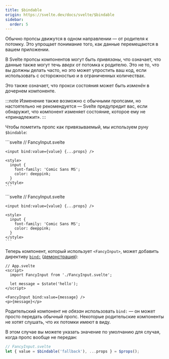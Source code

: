 ```yaml
---
title: $bindable
origin: https://svelte.dev/docs/svelte/$bindable
sidebar:
  order: 5
---
```


Обычно пропсы движутся в одном направлении — от родителя к потомку. Это упрощает понимание того, как данные перемещаются в вашем приложении.

В Svelte пропсы компонентов могут быть _привязаны_, что означает, что данные также могут течь _вверх_ от потомка к родителю. Это не то, что вы должны делать часто, но это может упростить ваш код, если использовать с осторожностью и в ограниченных количествах.

Это также означает, что прокси состояния может быть _изменён_ в дочернем компоненте.

:::note
Изменение также возможно с обычными пропсами, но настоятельно не рекомендуется — Svelte предупредит вас, если обнаружит, что компонент изменяет состояние, которое ему не «принадлежит».
:::

Чтобы пометить пропс как привязываемый, мы используем руну `$bindable`:


<Tabs syncKey="lang">
  <TabItem label="JS">
    ```svelte
    // FancyInput.svelte
    <script>
      let { value = $bindable(), ...props } = $props();
    </script>

    <input bind:value={value} {...props} />

    <style>
      input {
        font-family: 'Comic Sans MS';
        color: deeppink;
      }
    </style>
    ```
  </TabItem>
  <TabItem label="TS">
    ```svelte
    // FancyInput.svelte
    <script lang="ts">
      let { value = $bindable(), ...props } = $props();
    </script>

    <input bind:value={value} {...props} />

    <style>
      input {
        font-family: 'Comic Sans MS';
        color: deeppink;
      }
    </style>
    ```
  </TabItem>
</Tabs>

Теперь компонент, который использует `<FancyInput>`, может добавить директиву [`bind:`](/template-syntax/bind) ([демонстрация](https://svelte.dev/playground/untitled#H4sIAAAAAAAAE3WQwWrDMBBEf2URBSfg2nfFMZRCoYeecqx6UJx1IyqvhLUONcb_XqSkTUOSk1az7DBvJtEai0HI90nw6FHIJIhckO7i78n7IhzQctS2OuAtvXHESByEFFVoeuO5VqTYdN71DC-amvGV_MDQ9q6DrCjP0skkWymKJxYZOgxBfyKs4SGwZlxke7TWZcuVoqo8-1P1z3lraCcP2g64nk4GM5S1osrXf0JV-lrkgvGbheR-wDm_g30V8JL-1vpOCZFogpQsEsWcemtxscyhKArfOx9gjps0Lq4hzRVfemaYfu-PoIqqwKPFY_XpaIqj4tYRP7a6M3aUkD27zjSw0RTgbZN6Z8WNs66XsEP03tBXUueUJFlelvYx_wCuI3leNwIAAA==)):

```svelte
// App.svelte
<script>
  import FancyInput from './FancyInput.svelte';

  let message = $state('hello');
</script>

<FancyInput bind:value={message} />
<p>{message}</p>
```

Родительский компонент не _обязан_ использовать `bind:` — он может просто передать обычный пропс. Некоторые родительские компоненты не хотят слушать, что их потомки имеют в виду.

В этом случае вы можете указать значение по умолчанию для случая, когда пропс вообще не передан:

```js
// FancyInput.svelte
let { value = $bindable('fallback'), ...props } = $props();
```
